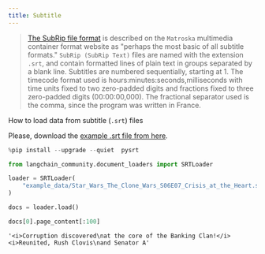```yaml
---
title: Subtitle
---
```


>[The SubRip file format](https://en.wikipedia.org/wiki/SubRip#SubRip_file_format) is described on the `Matroska` multimedia container format website as "perhaps the most basic of all subtitle formats." `SubRip (SubRip Text)` files are named with the extension `.srt`, and contain formatted lines of plain text in groups separated by a blank line. Subtitles are numbered sequentially, starting at 1. The timecode format used is hours:minutes:seconds,milliseconds with time units fixed to two zero-padded digits and fractions fixed to three zero-padded digits (00:00:00,000). The fractional separator used is the comma, since the program was written in France.

How to load data from subtitle (`.srt`) files

Please, download the [example .srt file from here](https://www.opensubtitles.org/en/subtitles/5575150/star-wars-the-clone-wars-crisis-at-the-heart-en).


```python
%pip install --upgrade --quiet  pysrt
```


```python
from langchain_community.document_loaders import SRTLoader
```


```python
loader = SRTLoader(
    "example_data/Star_Wars_The_Clone_Wars_S06E07_Crisis_at_the_Heart.srt"
)
```


```python
docs = loader.load()
```


```python
docs[0].page_content[:100]
```



```output
'<i>Corruption discovered\nat the core of the Banking Clan!</i> <i>Reunited, Rush Clovis\nand Senator A'
```
